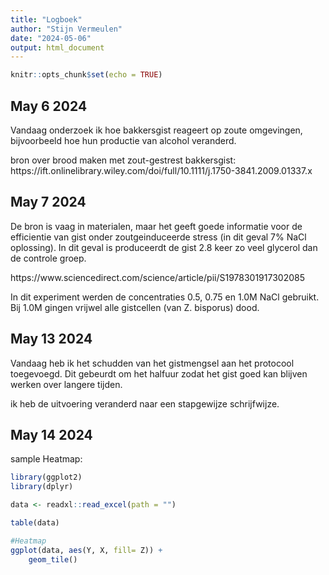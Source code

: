 ```yaml
---
title: "Logboek"
author: "Stijn Vermeulen"
date: "2024-05-06"
output: html_document
---
```


```r
knitr::opts_chunk$set(echo = TRUE)
```

## May 6 2024

Vandaag onderzoek ik hoe bakkersgist reageert op zoute omgevingen, bijvoorbeeld hoe hun productie van alcohol veranderd.

bron over brood maken met zout-gestrest bakkersgist:
https://ift.onlinelibrary.wiley.com/doi/full/10.1111/j.1750-3841.2009.01337.x

## May 7 2024

De bron is vaag in materialen, maar het geeft goede informatie voor de efficientie van gist onder zoutgeinduceerde stress (in dit geval 7% NaCl oplossing). In dit geval is produceerdt de gist 2.8 keer zo veel glycerol dan de controle groep.

https://www.sciencedirect.com/science/article/pii/S1978301917302085

In dit experiment werden de concentraties 0.5, 0.75 en 1.0M NaCl gebruikt. Bij 1.0M gingen vrijwel alle gistcellen (van Z. bisporus) dood.

## May 13 2024

Vandaag heb ik het schudden van het gistmengsel aan het protocool toegevoegd. Dit gebeurdt om het halfuur zodat het gist goed kan blijven werken over langere tijden.

ik heb de uitvoering veranderd naar een stapgewijze schrijfwijze.


## May 14 2024

sample Heatmap:

```r
library(ggplot2)
library(dplyr)
```


```r
data <- readxl::read_excel(path = "")

table(data)
```



```r
#Heatmap
ggplot(data, aes(Y, X, fill= Z)) +
    geom_tile()
```



